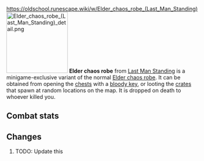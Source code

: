 https://oldschool.runescape.wiki/w/Elder_chaos_robe_(Last_Man_Standing)
{{Infobox Item
|name = Elder chaos robe
|image = [[File:Elder chaos robe (Last Man Standing).png]]
|release = [[04 August]] [[2016]]
|update = Last Man Standing Beta and Splashing Restrictions  # TODO: Update this
|members = No
|quest = No
|tradeable = No
|placeholder = No
|equipable = Yes
|stackable = No
|noteable = Yes
|options = Wield, Drop   # TODO: Update this
|examine = The robes worn by the dangerous elder druids.
|value = 10
|alchable = No
|weight = 0.18
|id = 27175
}}
[[File:Elder chaos robe (Last Man Standing) detail.png|160px|left]]
'''Elder chaos robe''' from [[Last Man Standing]] is a minigame-exclusive variant of the normal [[Elder chaos robe]]. It can be obtained from opening the [[Chest (Last Man Standing)|chests]] with a [[bloody key]], or looting the [[Crate (Last Man Standing)|crates]] that spawn at random locations on the map. It is dropped on death to whoever killed you.

==Combat stats==
{{Infobox Bonuses
|astab = 0
|aslash = 0
|acrush = 0
|amagic = 6
|arange = 0
|dstab = 0
|dslash = 0
|dcrush = 0
|dmagic = 6
|drange = 0
|str = 0
|rstr = 0
|mdmg = 1
|prayer = 0
|slot = legs
|image = [[File:Elder chaos robe equipped male.png|160px]]
|altimage = [[File:Elder chaos robe equipped female.png|160px]]
}}



==Changes==
# TODO: Update this
{{Subject changes header}}
{{Subject changes
|date = 4 August 2016
|update = Last Man Standing
|change = The item was made fully available with the release of Last Man Standing.
}}
{{Subject changes footer}}

{{Last Man Standing In-game Items}}